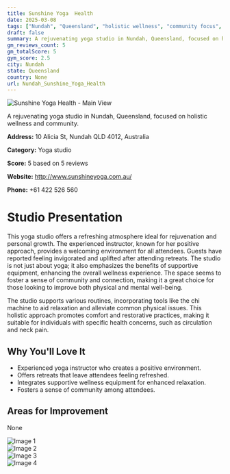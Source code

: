 ```yaml
---
title: Sunshine Yoga  Health
date: 2025-03-08
tags: ["Nundah", "Queensland", "holistic wellness", "community focus", "Nundah"]  
draft: false
summary: A rejuvenating yoga studio in Nundah, Queensland, focused on holistic wellness and community.
gm_reviews_count: 5
gm_totalScore: 5
gym_score: 2.5
city: Nundah
state: Queensland
country: None
url: Nundah_Sunshine_Yoga_Health
---
```


<div className="aspect-[16/9] relative my-8">
  <img 
    src="https://lh5.googleusercontent.com/p/AF1QipOYuNKCtLhW9RMcxTZXT3aX-MTG4VDrZSzrLBHX=w1920-h1080-k-no"
    alt="Sunshine Yoga  Health - Main View"
    className="object-cover absolute inset-0 w-full h-full rounded-lg"
  />
</div>

A rejuvenating yoga studio in Nundah, Queensland, focused on holistic wellness and community.

**Address:** 10 Alicia St, Nundah QLD 4012, Australia

**Category:** Yoga studio

**Score:** 5 based on 5 reviews

**Website:** http://www.sunshineyoga.com.au/

**Phone:** +61 422 526 560

# Studio Presentation

This yoga studio offers a refreshing atmosphere ideal for rejuvenation and personal growth. The experienced instructor, known for her positive approach, provides a welcoming environment for all attendees. Guests have reported feeling invigorated and uplifted after attending retreats. The studio is not just about yoga; it also emphasizes the benefits of supportive equipment, enhancing the overall wellness experience. The space seems to foster a sense of community and connection, making it a great choice for those looking to improve both physical and mental well-being.

The studio supports various routines, incorporating tools like the chi machine to aid relaxation and alleviate common physical issues. This holistic approach promotes comfort and restorative practices, making it suitable for individuals with specific health concerns, such as circulation and neck pain.

## Why You'll Love It

- Experienced yoga instructor who creates a positive environment.
- Offers retreats that leave attendees feeling refreshed.
- Integrates supportive wellness equipment for enhanced relaxation.
- Fosters a sense of community among attendees.

## Areas for Improvement

None

<div className="grid grid-cols-1 xl:grid-cols-2 gap-4 my-8">
<div className="aspect-[4/3] relative"><img src="https://lh3.googleusercontent.com/p/AF1QipMZAqwWtg0WA9EICETovw1aLW9Olg7vIOtf1t5K=w1920-h1080-k-no" alt="Image 1" className="object-cover absolute inset-0 w-full h-full rounded-lg" /></div>
<div className="aspect-[4/3] relative"><img src="https://lh5.googleusercontent.com/p/AF1QipNzJQw1p5wAtxMWLiaWI_X0PcwVjep4KM-VZRK4=w1920-h1080-k-no" alt="Image 2" className="object-cover absolute inset-0 w-full h-full rounded-lg" /></div>
<div className="aspect-[4/3] relative"><img src="https://lh5.googleusercontent.com/p/AF1QipP4MP6xw4K7Mt7yfrSZmV0V1SCbvOdpWw-wT9WM=w1920-h1080-k-no" alt="Image 3" className="object-cover absolute inset-0 w-full h-full rounded-lg" /></div>
<div className="aspect-[4/3] relative"><img src="https://lh5.googleusercontent.com/p/AF1QipNLjrQgxXUyx0XfxmLzP0UOZQ_MpTt32celThyO=w1920-h1080-k-no" alt="Image 4" className="object-cover absolute inset-0 w-full h-full rounded-lg" /></div>
</div>